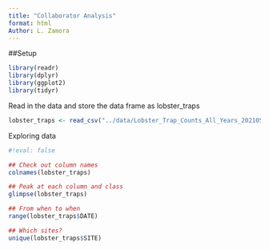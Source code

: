 ```yaml
---
title: "Collaborator Analysis"
format: html
Author: L. Zamora
---
```


##Setup
```r
library(readr)
library(dplyr)
library(ggplot2)
library(tidyr)

```

Read in the data and store the data frame as lobster_traps

```r
lobster_traps <- read_csv("../data/Lobster_Trap_Counts_All_Years_20210519.csv")

```


Exploring data
```r
#!eval: false

## Check out column names
colnames(lobster_traps)

## Peak at each column and class
glimpse(lobster_traps)

## From when to when
range(lobster_traps$DATE)

## Which sites?
unique(lobster_traps$SITE)
```
